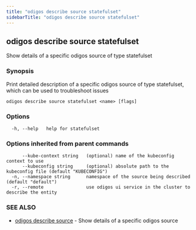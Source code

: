 ```yaml
---
title: "odigos describe source statefulset"
sidebarTitle: "odigos describe source statefulset"
---
```

## odigos describe source statefulset

Show details of a specific odigos source of type statefulset

### Synopsis

Print detailed description of a specific odigos source of type statefulset, which can be used to troubleshoot issues

```
odigos describe source statefulset <name> [flags]
```

### Options

```
  -h, --help   help for statefulset
```

### Options inherited from parent commands

```
      --kube-context string   (optional) name of the kubeconfig context to use
      --kubeconfig string     (optional) absolute path to the kubeconfig file (default "KUBECONFIG")
  -n, --namespace string      namespace of the source being described (default "default")
  -r, --remote                use odigos ui service in the cluster to describe the entity
```

### SEE ALSO

* [odigos describe source](/cli/odigos_describe_source)	 - Show details of a specific odigos source